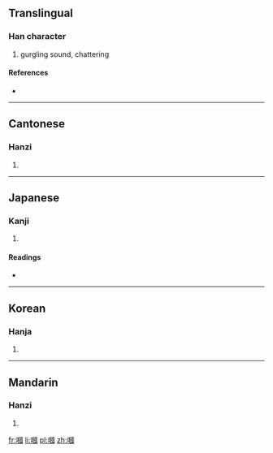 {{also|啯}}
==Translingual==

===Han character===
{{Han char|rn=30|rad=口|as=11|sn=14|four=6600<sub>0</sub>|canj=口田戈一 (RWIM)}}

# gurgling sound, chattering

====References====
* {{Han ref|kx=0206.010|dkj=04197|dj=0428.210|hdz=10676.090|uh=5613|ud=22035|bh=E14F|bd=57679}}

----

==Cantonese==

===Hanzi===
{{yue-hanzi|jyut=|y=gwok3}}

# {{defn|lang=yue|sort=口11}}

----

==Japanese==

===Kanji===
{{ja-kanji|grade=|rs=口11}}

# {{defn|lang=ja|sort=口11}}

====Readings====
* {{ja-readings|on=[[かく]] (kaku), [[きょく]] (kyoku)|kun=}}

----

==Korean==

===Hanja===
{{ko-hanja|hangeul=괵|rv=goek|mr=koek}}

# {{defn|lang=ko|sort=口11}}

----

==Mandarin==

===Hanzi===
{{cmn-hanzi|pin=[[guo]] ([[guo5]])|wg=kuo<sup>5</sup>}}

# {{defn|lang=cmn|sort=口11}}

[[fr:嘓]]
[[li:嘓]]
[[pl:嘓]]
[[zh:嘓]]